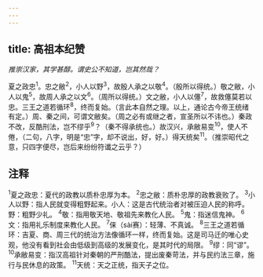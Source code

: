 ```yaml
---
---
---
```

title: 高祖本纪赞
---



*推崇汉家，其学甚醇。谓史公不知道，岂其然哉？*

夏之政忠<sup>1</sup>。忠之敝<sup>2</sup>，小人以野<sup>3</sup>，故殷人承之以敬<sup>4</sup>。（殷所以得统。）敬之敝，小人以鬼<sup>5</sup>，故周人承之以文<sup>6</sup>。（周所以得统。）文之敝，小人以僿<sup>7</sup>，故救僿莫若以忠。三王之道若循环<sup>8</sup>，终而复始。（言此本自然之理。以上，通论古今帝王统绪有定。）周、秦之间，可谓文敝矣。（周之必有或继之者，宣圣所以不讳也。）秦政不改，反酷刑法，岂不缪乎<sup>9</sup>？（秦不得承统也。）故汉兴，承敝易变<sup>10</sup>，使人不倦，（二句，八字，明是“忠”字，却不说出，好，好。）得天统矣<sup>11</sup>。（推崇昭代之意，只四字便尽，岂后来纷纷符谶之云乎？）

## 注释

<sup>1</sup>夏之政忠：夏代的政教以质朴忠厚为本。
<sup>2</sup>忠之敝：质朴忠厚的政教衰败了。
<sup>3</sup>小人以野：指人民就变得粗野起来。小人：这是古代统治者对被压迫人民的称呼。野：粗野少礼。
<sup>4</sup>敬：指用敬天地、敬祖先来教化人民。
<sup>5</sup>鬼：指迷信鬼神。
<sup>6</sup>文：指用礼乐制度来教化人民。
<sup>7</sup>俫（sài赛）：轻薄、不真诚。
<sup>8</sup>三王之道若循环：吉夏、商、周三代的统治方法像循环一样，终而复始。这是司马迁的唯心史观，他没有看到社会由低级到高级的发展变化，是其时代的局限。
<sup>9</sup>缪：同“谬”。
<sup>10</sup>承敝易变：指汉高祖针对秦朝的严刑酷法，提出废秦苛法，并与民约法三章，施行与民休息的政策。
<sup>11</sup>天统：天之正统，指天子之位。
